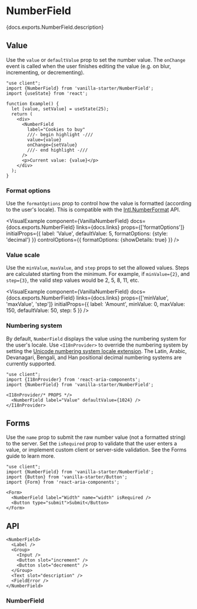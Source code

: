 

# NumberField

<PageDescription>{docs.exports.NumberField.description}</PageDescription>

<ExampleSwitcher>
  <VisualExample
    component={VanillaNumberField}
    docs={vanillaDocs.exports.NumberField}
    links={vanillaDocs.links}
    props={['label', 'formatOptions', 'isDisabled']}
    initialProps={{label: 'Width', defaultValue: 1024, minValue: 0}}
    type="vanilla"
    files={["starters/docs/src/NumberField.tsx", "starters/docs/src/NumberField.css"]} />
  <VisualExample
    component={TailwindNumberField}
    docs={vanillaDocs.exports.NumberField}
    links={vanillaDocs.links}
    props={['label', 'formatOptions', 'isDisabled']}
    initialProps={{label: 'Width', defaultValue: 1024, minValue: 0}}
    type="tailwind"
    files={["starters/tailwind/src/NumberField.tsx"]} />
</ExampleSwitcher>

## Value

Use the `value` or `defaultValue` prop to set the number value. The `onChange` event is called when the user finishes editing the value (e.g. on blur, incrementing, or decrementing).

```tsx render
"use client";
import {NumberField} from 'vanilla-starter/NumberField';
import {useState} from 'react';

function Example() {
  let [value, setValue] = useState(25);
  return (
    <div>
      <NumberField
        label="Cookies to buy"
        ///- begin highlight -///
        value={value}
        onChange={setValue}
        ///- end highlight -///
      />
      <p>Current value: {value}</p>
    </div>
  );
}
```

### Format options

Use the `formatOptions` prop to control how the value is formatted (according to the user's locale). This is compatible with the [Intl.NumberFormat](https://developer.mozilla.org/en-US/docs/Web/JavaScript/Reference/Global_Objects/Intl/NumberFormat/NumberFormat) API.

<VisualExample
  component={VanillaNumberField}
  docs={docs.exports.NumberField}
  links={docs.links}
  props={['formatOptions']}
  initialProps={{
    label: 'Value',
    defaultValue: 5,
    formatOptions: {style: 'decimal'}
  }}
  controlOptions={{
    formatOptions: {showDetails: true}
  }} />

### Value scale

Use the `minValue`, `maxValue`, and `step` props to set the allowed values. Steps are calculated starting from the minimum. For example, if `minValue={2}`, and `step={3}`, the valid step values would be 2, 5, 8, 11, etc.

<VisualExample
  component={VanillaNumberField}
  docs={docs.exports.NumberField}
  links={docs.links}
  props={['minValue', 'maxValue', 'step']}
  initialProps={{
    label: 'Amount',
    minValue: 0,
    maxValue: 150,
    defaultValue: 50,
    step: 5
  }} />

### Numbering system

By default, `NumberField` displays the value using the numbering system for the user's locale. Use `<I18nProvider>` to override the numbering system by setting the [Unicode numbering system locale extension](https://developer.mozilla.org/en-US/docs/Web/JavaScript/Reference/Global_Objects/Intl/Locale/numberingSystem#adding_a_numbering_system_via_the_locale_string). The Latin, Arabic, Devanagari, Bengali, and Han positional decimal numbering systems are currently supported.

```tsx render wide docs={docs.exports.I18nProvider} links={docs.links} props={['locale']} initialProps={{locale: 'hi-IN-u-nu-deva'}} controlOptions={{locale: 'numberingSystem'}}
"use client";
import {I18nProvider} from 'react-aria-components';
import {NumberField} from 'vanilla-starter/NumberField';

<I18nProvider/* PROPS */>
  <NumberField label="Value" defaultValue={1024} />
</I18nProvider>
```

## Forms

Use the `name` prop to submit the raw number value (not a formatted string) to the server. Set the `isRequired` prop to validate that the user enters a value, or implement custom client or server-side validation. See the Forms guide to learn more.

```tsx render
"use client";
import {NumberField} from 'vanilla-starter/NumberField';
import {Button} from 'vanilla-starter/Button';
import {Form} from 'react-aria-components';

<Form>
  <NumberField label="Width" name="width" isRequired />
  <Button type="submit">Submit</Button>
</Form>
```

## API

<Anatomy />

```tsx links={{NumberField: '#numberfield', Group: 'Group.html', Button: 'Button.html'}}
<NumberField>
  <Label />
  <Group>
    <Input />
    <Button slot="increment" />
    <Button slot="decrement" />
  </Group>
  <Text slot="description" />
  <FieldError />
</NumberField>
```

### NumberField

<PropTable component={docs.exports.NumberField} links={docs.links} />

<StateTable defaultClassName="react-aria-NumberField" properties={docs.exports.NumberFieldRenderProps.properties} />
